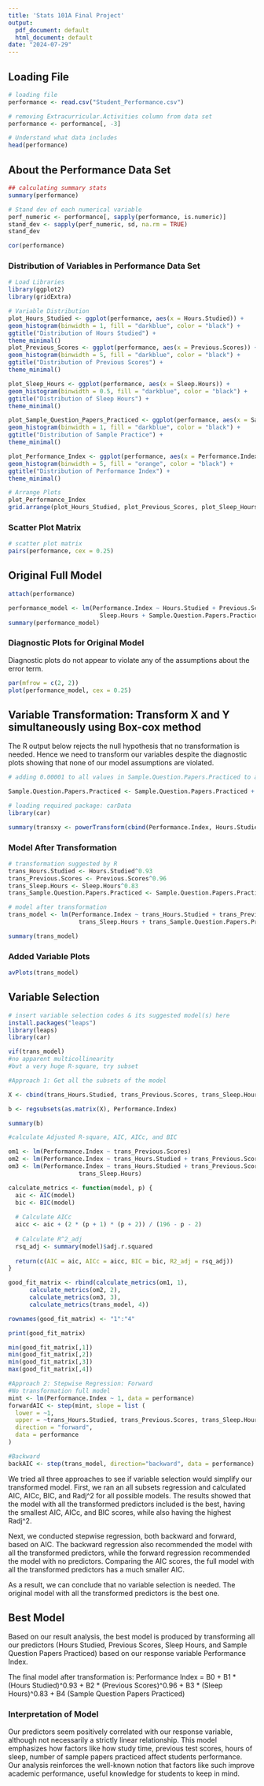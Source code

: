 ```yaml
---
title: 'Stats 101A Final Project'
output:
  pdf_document: default
  html_document: default
date: "2024-07-29"
---
```


## Loading File

```r
# loading file
performance <- read.csv("Student_Performance.csv")

# removing Extracurricular.Activities column from data set
performance <- performance[, -3]

# Understand what data includes
head(performance)
```

## About the Performance Data Set
```r
## calculating summary stats
summary(performance)
```

```r
# Stand dev of each numerical variable
perf_numeric <- performance[, sapply(performance, is.numeric)]
stand_dev <- sapply(perf_numeric, sd, na.rm = TRUE)
stand_dev
```

```r
cor(performance)
```

### Distribution of Variables in Performance Data Set

```r
# Load Libraries
library(ggplot2)
library(gridExtra)

# Variable Distribution
plot_Hours_Studied <- ggplot(performance, aes(x = Hours.Studied)) +
geom_histogram(binwidth = 1, fill = "darkblue", color = "black") +
ggtitle("Distribution of Hours Studied") +
theme_minimal()
plot_Previous_Scores <- ggplot(performance, aes(x = Previous.Scores)) +
geom_histogram(binwidth = 5, fill = "darkblue", color = "black") +
ggtitle("Distribution of Previous Scores") +
theme_minimal()

plot_Sleep_Hours <- ggplot(performance, aes(x = Sleep.Hours)) +
geom_histogram(binwidth = 0.5, fill = "darkblue", color = "black") +
ggtitle("Distribution of Sleep Hours") +
theme_minimal()

plot_Sample_Question_Papers_Practiced <- ggplot(performance, aes(x = Sample.Question.Papers.Practiced)) +
geom_histogram(binwidth = 1, fill = "darkblue", color = "black") +
ggtitle("Distribution of Sample Practice") +
theme_minimal()

plot_Performance_Index <- ggplot(performance, aes(x = Performance.Index)) +
geom_histogram(binwidth = 5, fill = "orange", color = "black") +
ggtitle("Distribution of Performance Index") +
theme_minimal()

# Arrange Plots
plot_Performance_Index
grid.arrange(plot_Hours_Studied, plot_Previous_Scores, plot_Sleep_Hours, plot_Sample_Question_Papers_Practiced, ncol = 2)
```

### Scatter Plot Matrix

```r
# scatter plot matrix
pairs(performance, cex = 0.25)
```

## Original Full Model

```r
attach(performance)

performance_model <- lm(Performance.Index ~ Hours.Studied + Previous.Scores + 
                          Sleep.Hours + Sample.Question.Papers.Practiced)
summary(performance_model)
```

### Diagnostic Plots for Original Model

Diagnostic plots do not appear to violate any of the assumptions about the error term. 

```r
par(mfrow = c(2, 2))
plot(performance_model, cex = 0.25)
```


## Variable Transformation: Transform X and Y simultaneously using Box-cox method

The R output below rejects the null hypothesis that no transformation is needed. Hence we need to transform our variables despite the diagnostic plots showing that none of our model assumptions are violated.

```r

# adding 0.00001 to all values in Sample.Question.Papers.Practiced to avoid errors regarding 0 terms during transformations

Sample.Question.Papers.Practiced <- Sample.Question.Papers.Practiced + 0.00001

# loading required package: carData
library(car)

summary(transxy <- powerTransform(cbind(Performance.Index, Hours.Studied, Previous.Scores, Sleep.Hours, Sample.Question.Papers.Practiced)~1))
```

### Model After Transformation

```r
# transformation suggested by R
trans_Hours.Studied <- Hours.Studied^0.93
trans_Previous.Scores <- Previous.Scores^0.96
trans_Sleep.Hours <- Sleep.Hours^0.83
trans_Sample.Question.Papers.Practiced <- Sample.Question.Papers.Practiced^0.45

# model after transformation
trans_model <- lm(Performance.Index ~ trans_Hours.Studied + trans_Previous.Scores +
                    trans_Sleep.Hours + trans_Sample.Question.Papers.Practiced)

summary(trans_model)
```

### Added Variable Plots
```r
avPlots(trans_model)
```

## Variable Selection

```r
# insert variable selection codes & its suggested model(s) here
install.packages("leaps")
library(leaps)
library(car)

vif(trans_model)
#no apparent multicollinearity
#but a very huge R-square, try subset

#Approach 1: Get all the subsets of the model

X <- cbind(trans_Hours.Studied, trans_Previous.Scores, trans_Sleep.Hours, trans_Sample.Question.Papers.Practiced)

b <- regsubsets(as.matrix(X), Performance.Index)

summary(b)

#calculate Adjusted R-square, AIC, AICc, and BIC

om1 <- lm(Performance.Index ~ trans_Previous.Scores)
om2 <- lm(Performance.Index ~ trans_Hours.Studied + trans_Previous.Scores)
om3 <- lm(Performance.Index ~ trans_Hours.Studied + trans_Previous.Scores +
                    trans_Sleep.Hours)

calculate_metrics <- function(model, p) {
  aic <- AIC(model)
  bic <- BIC(model)
  
  # Calculate AICc
  aicc <- aic + (2 * (p + 1) * (p + 2)) / (196 - p - 2)
  
  # Calculate R^2_adj
  rsq_adj <- summary(model)$adj.r.squared
  
  return(c(AIC = aic, AICc = aicc, BIC = bic, R2_adj = rsq_adj))
}

good_fit_matrix <- rbind(calculate_metrics(om1, 1),
      calculate_metrics(om2, 2),
      calculate_metrics(om3, 3),
      calculate_metrics(trans_model, 4))

rownames(good_fit_matrix) <- "1":"4"

print(good_fit_matrix)

min(good_fit_matrix[,1])
min(good_fit_matrix[,2])
min(good_fit_matrix[,3])
max(good_fit_matrix[,4])

```
```r
#Approach 2: Stepwise Regression: Forward
#No transformation full model
mint <- lm(Performance.Index ~ 1, data = performance)
forwardAIC <- step(mint, slope = list (
  lower = ~1,
  upper = ~trans_Hours.Studied, trans_Previous.Scores, trans_Sleep.Hours, trans_Sample.Question.Papers.Practiced),
  direction = "forward",
  data = performance
)

#Backward
backAIC <- step(trans_model, direction="backward", data = performance)
```

We tried all three approaches to see if variable selection would simplify our transformed model. First, we ran an all subsets regression and calculated AIC, AICc, BIC, and Radj^2 for all possible models. The results showed that the model with all the transformed predictors included is the best, having the smallest AIC, AICc, and BIC scores, while also having the highest Radj^2.

Next, we conducted stepwise regression, both backward and forward, based on AIC. The backward regression also recommended the model with all the transformed predictors, while the forward regression recommended the model with no predictors. Comparing the AIC scores, the full model with all the transformed predictors has a much smaller AIC.

As a result, we can conclude that no variable selection is needed. The original model with all the transformed predictors is the best one.


## Best Model
Based on our result analysis, the best model is produced by transforming all our predictors (Hours Studied, Previous Scores, Sleep Hours, and Sample Question Papers Practiced) based on our response variable Performance Index.

The final model after transformation is: Performance Index = B0 + B1 * (Hours Studied)^0.93 + B2 * (Previous Scores)^0.96 + B3 * (Sleep Hours)^0.83 + B4 (Sample Question Papers Practiced)

### Interpretation of Model
Our predictors seem positively correlated with our response variable, although not necessarily a strictly linear relationship. This model emphasizes how factors like how study time, previous test scores, hours of sleep, number of sample papers practiced affect students performance. Our analysis reinforces the well-known notion that factors like such improve academic performance, useful knowledge for students to keep in mind.
